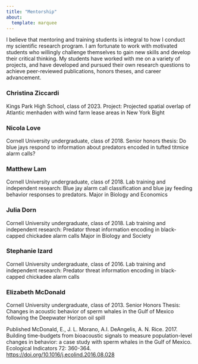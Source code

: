 ```yaml
---
title: "Mentorship"
about: 
  template: marquee
---
```


I believe that mentoring and training students is integral to how I conduct my scientific research program. I am fortunate to work with motivated students who willingly challenge themselves to gain new skills and develop their critical thinking. My students have worked with me on a variety of projects, and have developed and pursued their own research questions to achieve peer-reviewed publications, honors theses, and career advancement.


### Christina Ziccardi
Kings Park High School, class of 2023.
Project: Projected spatial overlap of Atlantic menhaden with wind farm lease areas in New York Bight

### Nicola Love
Cornell University undergraduate, class of 2018.
Senior honors thesis: Do blue jays respond to information about predators encoded in tufted titmice alarm calls?

### Matthew Lam
Cornell University undergraduate, class of 2018.
Lab training and independent research: Blue jay alarm call classification and blue jay feeding behavior responses to predators.
Major in Biology and Economics

### Julia Dorn
Cornell University undergraduate, class of 2018.
Lab training and independent research: Predator threat information encoding in black-capped chickadee alarm calls
Major in Biology and Society

### Stephanie Izard
Cornell University undergraduate, class of 2016.
Lab training and independent research: Predator threat information encoding in black-capped chickadee alarm calls

### Elizabeth McDonald
Cornell University undergraduate, class of 2013.
Senior Honors Thesis: Changes in acoustic behavior of sperm whales in the Gulf of Mexico following the Deepwater Horizon oil spill

Published McDonald, E., J. L. Morano, A.I. DeAngelis, A. N. Rice. 2017. Building time-budgets from bioacoustic signals to measure population-level changes in behavior: a case study with sperm whales in the Gulf of Mexico. Ecological Indicators 72: 360-364. [https://doi.org/10.1016/j.ecolind.2016.08.028](https://doi.org/10.1016/j.ecolind.2016.08.028)